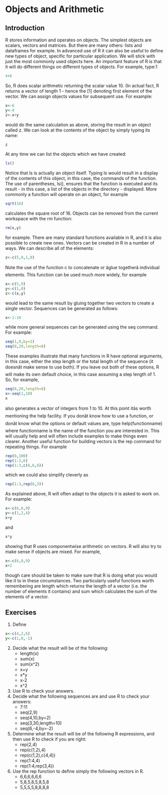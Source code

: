# Objects and Arithmetic

## Introduction

R stores information and operates on objects. The simplest objects are scalars, vectors and matrices.
But there are many others: lists and dataframes for example. In advanced use of R it can also be
useful to define new types of object, specific for particular application. We will stick with just the
most commonly used objects here.
An important feature of R is that it will do different things on different types of objects. For
example, type:1
```r
4+6
```


So, R does scalar arithmetic returning the scalar value 10. (In actual fact, R returns a vector of
length 1 - hence the [1] denoting first element of the vector.
We can assign objects values for subsequent use. For example:
```r
x<-6
y<-4
z<-x+y
```


would do the same calculation as above, storing the result in an object called z. We can look at
the contents of the object by simply typing its name:
```r
z
```

At any time we can list the objects which we have created:
```r
ls()
```

Notice that ls is actually an object itself. Typing ls would result in a display of the contents of
this object, in this case, the commands of the function. The use of parentheses, ls(), ensures that
the function is executed and its result - in this case, a list of the objects in the directory - displayed.
More commonly a function will operate on an object, for example
```r
sqrt(16)
```

calculates the square root of 16. Objects can be removed from the current workspace with the rm
function:
```r
rm(x,y)
```

for example.
There are many standard functions available in R, and it is also possible to create new ones.
Vectors can be created in R in a number of ways. We can describe all of the elements:
```r
z<-c(5,9,1,0)
```

Note the use of the function c to concatenate or âglue togetherâ individual elements. This function
can be used much more widely, for example
```r
x<-c(5,9)
y<-c(1,0)
z<-c(x,y)
```


would lead to the same result by gluing together two vectors to create a single vector.
Sequences can be generated as follows:
```r
x<-1:10
```

while more general sequences can be generated using the seq command. For example:
```r
seq(1,9,by=2)
seq(8,20,length=6)
```

These examples illustrate that many functions in R have optional arguments, in this case, either
the step length or the total length of the sequence (it doesnât make sense to use both). If you leave
out both of these options, R will make its own default choice, in this case assuming a step length
of 1. So, for example,
```r
seq(8,20,length=6)
x<-seq(1,10)
x
```

also generates a vector of integers from 1 to 10.
At this point itâs worth mentioning the help facility. If you donât know how to use a function,
or donât know what the options or default values are, type help(functionname) where functionname is the name of the function you are interested in. This will usually help and will often include
examples to make things even clearer.
Another useful function for building vectors is the rep command for repeating things. For
example
```r
rep(0,100)
rep(1:3,6)
rep(1:3,c(6,6,6))
```
which we could also simplify cleverly as
```r
rep(1:3,rep(6,3))
```

As explained above, R will often adapt to the objects it is asked to work on. For example:
```r
x<-c(6,8,9)
y<-c(1,2,4)
x+y
```
and
```r
x*y
```


showing that R uses componentwise arithmetic on vectors. R will also try to make sense if objects
are mixed. For example,
```r
x<-c(6,8,9)
x+2
```


though care should be taken to make sure that R is doing what you would like it to in these
circumstances.
Two particularly useful functions worth remembering are length which returns the length of a
vector (i.e. the number of elements it contains) and sum which calculates the sum of the elements
of a vector.

## Exercises

1. Define
```r
x<-c(4,2,6)
y<-c(1,0,-1)
```


2. Decide what the result will be of the following:
    + length(x)
    + sum(x)
    + sum(x^2)
    + x+y
    + x*y
    + x-2
    + x^2
3. Use R to check your answers.
4. Decide what the following sequences are and use R to check your answers:
    + 7:11
    + seq(2,9)
    + seq(4,10,by=2)
    + seq(3,30,length=10)
    + seq(6,-4,by=-2)
5. Determine what the result will be of the following R expressions, and then use R to check if	you are right:
    + rep(2,4)
    + rep(c(1,2),4)
    + rep(c(1,2),c(4,4))
    + rep(1:4,4)
    + rep(1:4,rep(3,4))
6. Use the rep function to define simply the following vectors in R.
    + 6,6,6,6,6,6
    + 5,8,5,8,5,8,5,8
    + 5,5,5,5,8,8,8,8
